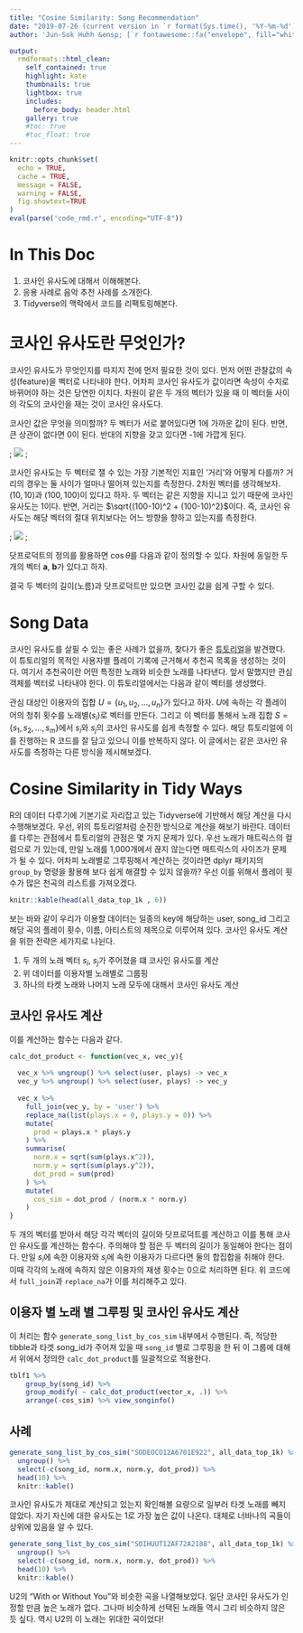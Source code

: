 ```yaml
---
title: "Cosine Similarity: Song Recommendation"
date: "2019-07-26 (current version in `r format(Sys.time(), '%Y-%m-%d')`)"
author: 'Jun-Sok Huhh &ensp; [`r fontawesome::fa("envelope", fill="white", height=12)`](mailto:anarinsk@gmail.com) [`r fontawesome::fa("home", fill="white", height=12)`](http://lostineconomics.com) [`r fontawesome::fa("github", fill="white", height=12)`](http://github.com/anarinsk)' 

output:
  rmdformats::html_clean:
    self_contained: true
    highlight: kate
    thumbnails: true 
    lightbox: true 
    includes: 
      before_body: header.html
    gallery: true 
    #toc: true
    #toc_float: true
---
```


```r
knitr::opts_chunk$set(
  echo = TRUE, 
  cache = TRUE, 
  message = FALSE, 
  warning = FALSE,
  fig.showtext=TRUE
)
eval(parse('code_rmd.r', encoding="UTF-8"))
```

# In This Doc 

1. 코사인 유사도에 대해서 이해해본다. 
2. 응용 사례로 음악 추천 사례를 소개한다. 
3. Tidyverse의 맥락에서 코드를 리팩토링해본다. 

# 코사인 유사도란 무엇인가? 

코사인 유사도가 무엇인지를 따지지 전에 먼저 필요한 것이 있다. 먼저 어떤 관찰값의 속성(feature)을 벡터로 나타내야 한다. 어차피 코사인 유사도가 값이라면 속성이 수치로 바뀌어야 하는 것은 당연한 이치다. 차원이 같은 두 개의 벡터가 있을 때 이 벡터들 사이의 각도의 코사인을 재는 것이 코사인 유사도다. 

코사인 값은 무엇을 의미할까? 두 벡터가 서로 붙어있다면 1에 가까운 값이 된다. 반면, 큰 상관이 없다면 0이 된다. 반대의 지향을 갖고 있다면 -1에 가깝게 된다.

\nsbp; 
![](http://blog.christianperone.com/wp-content/uploads/2013/09/cosinesimilarityfq1.png)
\nsbp;

코사인 유사도는 두 벡터로 잴 수 있는 가장 기본적인 지표인 '거리'와 어떻게 다를까? 
거리의 경우는 둘 사이가 얼마나 떨어져 있는지를 측정한다. 2차원 벡터를 생각해보자. $(10, 10)$과 $(100,100)$이 있다고 하자. 두 벡터는 같은 지향을 지니고 있기 때문에 코사인 유사도는 1이다. 반면, 거리는 $\sqrt{(100-10)^2 + (100-10)^2}$이다. 
즉, 코사인 유사도는 해당 벡터의 절대 위치보다는 어느 방향을 향하고 있는지를 측정한다. 

\nsbp; 
![](http://blog.christianperone.com/wp-content/uploads/2013/09/Dot_Product.png)
\nsbp; 

닷프로덕트의 정의를 활용하면 $\cos \theta$를 다음과 같이 정의할 수 있다. 차원에 동일한 두 개의 벡터 $\mathbf a$,  $\mathbf b$가 있다고 하자. 

\begin{align}
\cos \theta = \dfrac{\mathbf a \cdot \mathbf b}{\lVert \mathbf a \rVert \lVert \mathbf b \rVert}
\end{align}

결국 두 벡터의 길이(노름)과 닷프로덕트만 있으면 코사인 값을 쉽게 구할 수 있다. 

# Song Data 

코사인 유사도를 살필 수 있는 좋은 사례가 없을까, 찾다가 좋은 [튜토리얼](https://bgstieber.github.io/post/recommending-songs-using-cosine-similarity-in-r/)을 발견했다. 이 튜토리얼의 목적인 사용자별 플레이 기록에 근거해서 추천곡 목록을 생성하는 것이다. 여기서 추천곡이란 어떤 특정한 노래와 비슷한 노래를 나타낸다. 앞서 말했지만 관심 객체를 벡터로 나타내야 한다. 이 튜토리얼에서는 다음과 같이 벡터를 생성했다. 

\begin{align}
s_i = [0, 0, \dotsc, \underset{\text{$u_i$의 청취횟수}}{5}, \dotsc]
\end{align}

관심 대상인 이용자의 집합 $U = \left\{ u_1, u_2, \dotsc, u_n \right\}$가 있다고 하자. $U$에 속하는 각 플레이어의 청취 횟수를 노래별($s_i$)로 벡터를 만든다. 그리고 이 벡터를 통해서 노래 집합 $S = \left\{ s_1, s_2, \dotsc, s_m \right\}$에서 $s_i$와 $s_j$의 코사인 유사도를 쉽게 측정할 수 있다. 해당 튜토리얼에 이를 진행하는 R 코드를 잘 담고 있으니 이를 반복하지 않다. 이 글에서는 같은 코사인 유사도를 측정하는 다른 방식을 제시해보겠다. 

# Cosine Similarity in Tidy Ways 

R의 데이터 다루기에 기본기로 자리잡고 있는 Tidyverse에 기반해서 해당 계산을 다시 수행해보겠다. 우선, 위의 튜토리얼처럼 순진한 방식으로 계산을 해보기 바란다. 데이터를 다루는 관점에서 튜토리얼의 관점은 몇 가지 문제가 있다. 우선 노래가 매트릭스의 컬럼으로 가 있는데, 만일 노래를 1,000개에서 끊지 않는다면 매트릭스의 사이즈가 문제가 될 수 있다. 어차피 노래별로 그루핑해서 계산하는 것이라면 dplyr 패키지의 `group_by` 명령을 활용해 보다 쉽게 해결할 수 있지 않을까? 우선 이를 위해서 플레이 횟수가 많은 천곡의 리스트를 가져오겠다. 

```r
knitr::kable(head(all_data_top_1k , 6))
```

보는 바와 같이 우리가 이용할 데이터는 일종의 key에 해당하는 user, song_id 그리고 해당 곡의 플레이 횟수, 이름, 아티스트의 제목으로 이루어져 있다. 코사인 유사도 계산을 위한 전략은 세가지로 나뉜다. 

1. 두 개의 노래 벡터 $s_i$, $s_j$가 주어졌을 떄 코사인 유사도를 계산 
2. 위 데이터를 이용자별 노래별로 그룹핑 
3. 하나의 타켓 노래와 나머지 노래 모두에 대해서 코사인 유사도 계산 

## 코사인 유사도 계산 

이를 계산하는 함수는 다음과 같다. 

```r
calc_dot_product <- function(vec_x, vec_y){
  
  vec_x %>% ungroup() %>% select(user, plays) -> vec_x
  vec_y %>% ungroup() %>% select(user, plays) -> vec_y
  
  vec_x %>% 
    full_join(vec_y, by = 'user') %>% 
    replace_na(list(plays.x = 0, plays.y = 0)) %>% 
    mutate(
      prod = plays.x * plays.y
    ) %>% 
    summarise(
      norm.x = sqrt(sum(plays.x^2)), 
      norm.y = sqrt(sum(plays.y^2)), 
      dot_prod = sum(prod)
    ) %>%  
    mutate(
      cos_sim = dot_prod / (norm.x * norm.y)
    )
}
```

두 개의 벡터를 받아서 해당 각각 벡터의 길이와 닷프로덕트를 계산하고 이를 통해 코사인 유사도를 계산하는 함수다. 주의해야 할 점은 두 벡터의 길이가 동일해야 한다는 점이다. 만일 $s_i$에 속한 이용자와 $s_j$에 속한 이용자가 다르다면 둘의 합집합을 취해야 한다. 이때 각각의 노래에 속하지 않은 이용자의 재생 횟수는 0으로 처리하면 된다. 위 코드에서 `full_join`과 `replace_na`가 이를 처리해주고 있다. 

## 이용자 별 노래 별 그루핑 및 코사인 유사도 계산 

이 처리는 함수 `generate_song_list_by_cos_sim` 내부에서 수행된다. 즉, 적당한 tibble과 타겟 song_id가 주어져 있을 때 `song_id` 별로 그루핑을 한 뒤 이 그룹에 대해서 위에서 정의한 `calc_dot_product`를 일괄적으로 적용한다. 

```r
tblf1 %>% 
    group_by(song_id) %>% 
    group_modify( ~ calc_dot_product(vector_x, .)) %>% 
    arrange(-cos_sim) %>% view_songinfo()
```

## 사례 

```r
generate_song_list_by_cos_sim("SODEOCO12A6701E922", all_data_top_1k) %>% 
  ungroup() %>% 
  select(-c(song_id, norm.x, norm.y, dot_prod)) %>% 
  head(10) %>% 
  knitr::kable()
```

코사인 유사도가 제대로 계산되고 있는지 확인해볼 요량으로 일부러 타겟 노래를 빼지 않았다. 자기 자신에 대한 유사도는 1로 가장 높은 값이 나온다. 대체로 너바나의 곡들이 상위에 있음을 알 수 있다. 

```r
generate_song_list_by_cos_sim("SOIHUUT12AF72A2188", all_data_top_1k) %>% 
  ungroup() %>% 
  select(-c(song_id, norm.x, norm.y, dot_prod)) %>% 
  head(10) %>% 
  knitr::kable()
```

U2의 "With or Without You"와 비슷한 곡을 나열해보았다. 일단 코사인 유사도가 인정할 만큼 높은 노래가 없다. 그나마 비슷하게 선택된 노래들 역시 그리 비슷하지 않은 듯 싶다. 역시 U2의 이 노래는 위대한 곡이었다!




